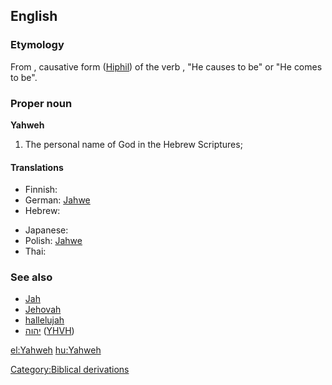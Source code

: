 ==English==

===Etymology===
From {{etyl|he|en}} {{term|יהוה|sc=Hebr|lang=he}}, causative form ([[Hiphil]]) of the verb {{term|הוה||to be, become|tr=havah|lang=he|sc=Hebr}}, "He causes to be" or "He comes to be".

===Proper noun===
'''Yahweh'''

# {{context|religion}} The personal name of God in the Hebrew Scriptures; 

====Translations====
{{trans-top|personal name of God}}
* Finnish: {{t-|fi|Jahve}}
* German: [[Jahwe]]
* Hebrew: {{t+|he|יהוה|sc=Hebr}}
{{trans-mid}}
* Japanese: {{t|ja|ヤハウェ|tr=yahawe|sc=Jpan}}
* Polish: [[Jahwe]]
* Thai: {{t|th|พระยาห์เวห์|tr=Pra-Yah-Weh|sc=Thai}}
{{trans-bottom}}

===See also===
*[[Jah]]
*[[Jehovah]]
* [[hallelujah]]
*[[יהוה]] ([[YHVH]])

[[Category:Biblical derivations]]

[[el:Yahweh]]
[[hu:Yahweh]]